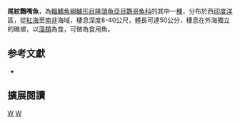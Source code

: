 {{Speciesbox 
| taxon = Scarus caudofasciatus
| authority = [[Günther|Günther]], 1862
| status= LC
| status_system = iucn3.1
| synonyms = *''Callyodon rubrofasciatus''<br /><small>Steindachner, 1902</small>
*''Pseudoscarus caudofasciatus''<br /><small>Günther, 1862</small>
*''Scarus rubrofasciatus''<br /><small>Smith, 1956</small>
}}

'''尾紋鸚嘴魚'''，為[[輻鰭魚綱|輻鰭魚綱]][[鱸形目|鱸形目]][[隆頭魚亞目|隆頭魚亞目]][[鸚哥魚科|鸚哥魚科]]的其中一[[種|種]]，分布於西[[印度洋|印度洋]]區，從[[紅海|紅海]]至[[南非|南非]]海域，棲息深度8-40公尺，體長可達50公分，棲息在外海獨立的礁坡，以[[藻類|藻類]]為食，可做為食用魚。

== 参考文獻 ==
*{{FishBase_species|genus=Scarus|species=caudofasciatus|year=2012|month=7}}

== 擴展閱讀 == 
{{refbegin}}
{{wikispecies-inline|Scarus caudofasciatus|尾紋鸚嘴魚}}
{{refend}}
{{Taxonbar|from=Q962162}}

[[Category:食用魚|W]]
[[Category:鸚嘴魚屬|W]]


{{鱸形目小作品}}